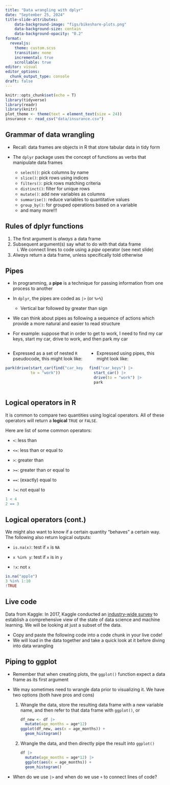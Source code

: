 ```yaml
---
title: "Data wrangling with dplyr"
date: "September 25, 2024"
title-slide-attributes:
    data-background-image: "figs/bikeshare-plots.png"
    data-background-size: contain
    data-background-opacity: "0.2"
format: 
  revealjs:
    theme: custom.scss
    transition: none
    incremental: true
    scrollable: true
editor: visual
editor_options: 
  chunk_output_type: console
draft: false
---
```


```r
knitr::opts_chunk$set(echo = T)
library(tidyverse)
library(readr)
library(knitr)
plot_theme <- theme(text = element_text(size = 24))
insurance <- read_csv("data/insurance.csv")
```

## Grammar of data wrangling

-   Recall: data frames are objects in R that store tabular data in tidy form

-   The `dplyr` package uses the concept of functions as verbs that manipulate data frames

    -   `select()`: pick columns by name
    -   `slice()`: pick rows using indices
    -   `filters()`: pick rows matching criteria
    -   `distinct()`: filter for unique rows
    -   `mutate()`: add new variables as columns
    -   `summarise()`: reduce variables to quantitative values
    -   `group_by()`: for grouped operations based on a variable
    -   and many more!!!

## Rules of dplyr functions

1.  The first argument is *always* a data frame
2.  Subsequent argument(s) say what to do with that data frame
    i.  We connect lines to code using a *pipe* operator (see next slide)
3.  *Always* return a data frame, unless specifically told otherwise

## Pipes

-   In programming, a **pipe** is a technique for passing information from one process to another

-   In `dplyr`, the pipes are coded as `|>` (or `%>%`)

    -   Vertical bar followed by greater than sign

-   We can think about pipes as following a sequence of actions which provide a more natural and easier to read structure

-   For example: suppose that in order to get to work, I need to find my car keys, start my car, drive to work, and then park my car

::: columns
::: {.column width="50%"}
-   Expressed as a set of nested `R` pseudocode, this might look like:

::: fragment
```r
park(drive(start_car(find("car_keys")), 
           to = "work"))
```
:::
:::

::: {.column width="50%"}
-   Expressed using pipes, this might look like:

::: fragment
```r
find("car_keys") |>
  start_car() |>
  drive(to = "work") |>
  park
```
:::
:::
:::

## Logical operators in R

It is common to compare two quantities using logical operators. All of these operators will return a **logical** `TRUE` or `FALSE`.

Here are list of some common operators:

-   `<`: less than

-   `<=`: less than or equal to

-   `>`: greater than

-   `>=`: greater than or equal to

-   `==`: (exactly) equal to

-   `!=`: not equal to

::: fragment
```r
1 < 4
2 == 3

```
:::

## Logical operators (cont.)

We might also want to know if a certain quantity "behaves" a certain way. The following also return logical outputs:

-   `is.na(x)`: test if `x` is `NA`

-   `x %in% y`: test if `x` is in `y`

-   `!x`: not `x`



```r
is.na("apple")
3 %in% 1:10
!TRUE
```


## Live code

Data from Kaggle: In 2017, Kaggle conducted an [industry-wide survey](https://www.kaggle.com/datasets/kaggle/kaggle-survey-2017/) to establish a comprehensive view of the state of data science and machine learning. We will be looking at just a subset of the data.

-   Copy and paste the following code into a code chunk in your live code! 
-   We will load in the data together and take a quick look at it before diving into data wrangling


## Piping to ggplot

-   Remember that when creating plots, the `ggplot()` function expect a data frame as its first argument

-   We may sometimes need to wrangle data prior to visualizing it. We have two options (both have pros and cons)

    1.  Wrangle the data, store the resulting data frame with a new variable name, and then refer to that data frame with `ggplot()`, or

        ::: fragment
        ```r
        df_new <- df |>
          mutate(age_months = age*12)
        ggplot(df_new, aes(x = age_months)) +
          geom_histogram()
        ```
        :::

    2.  Wrangle the data, and then directly pipe the result into `ggplot()`

        ::: fragment
        ```r
        df |>
          mutate(age_months = age*12) |>
          ggplot(aes(x = age_months)) +
          geom_histogram()
        ```
        :::

-   ::: discuss
    When do we use `|>` and when do we use `+` to connect lines of code?
    :::
